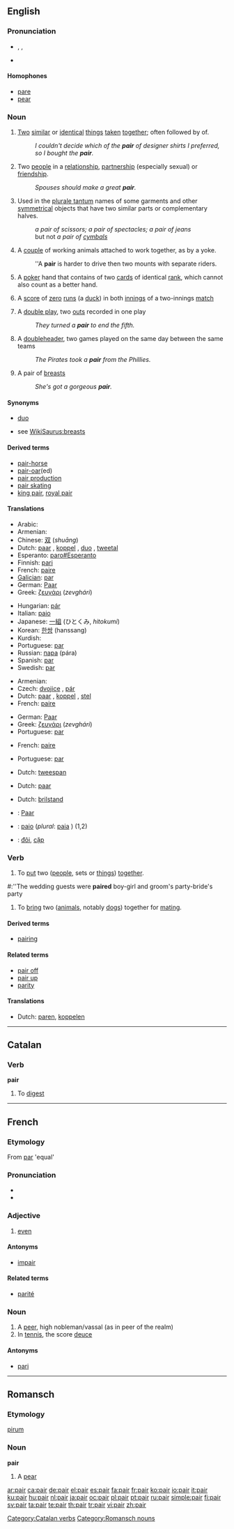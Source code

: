 ==English==

===Pronunciation===
* {{enPR|pâr}}, {{IPA|/peə(r)/}}, {{SAMPA|/pe@(r)/}}
* {{audio|en-us-pair.ogg|Audio (US)}}
*: {{rhymes|ɛə(r)}}

====Homophones====
* [[pare]]
* [[pear]]

===Noun===
{{en-noun|pl2=pair}}

# [[two|Two]] [[similar]] or [[identical]] [[thing]]s [[taken]] [[together]]; often followed by of.
#: ''I couldn't decide which of the '''pair''' of designer shirts I preferred, so I bought the '''pair'''.''
# Two [[people]] in a [[relationship]], [[partnership]] (especially sexual) or [[friendship]].
#: ''Spouses should make a great '''pair'''.''
# Used in the [[plurale tantum]] names of some garments and other [[symmetrical]] objects that have two similar parts or complementary halves.
#: ''a pair of scissors; a pair of spectacles; a pair of jeans''
#: but not ''a pair of [[cymbals]]''
# A [[couple]] of working animals attached to work together, as by a yoke.
#: ''A '''pair''' is harder to drive then two mounts with separate riders.
# {{cards}} A [[poker]] hand that contains of two [[card]]s of identical [[rank]], which cannot also count as a better hand.
# {{cricket}} A [[score]] of [[zero]] [[run]]s (a [[duck]]) in both [[innings]] of a two-innings [[match]]
# {{baseball|informal}} A [[double play]], two [[out]]s recorded in one play
#: ''They turned a '''pair''' to end the fifth.''
# {{baseball|informal}} A [[doubleheader]], two games played on the same day between the same teams
#: ''The Pirates took a '''pair''' from the Phillies.''
# {{slang}} A pair of [[breast]]s
#: ''She's got a gorgeous '''pair'''.''

====Synonyms====
* [[duo]]
* {{sense|pair of breasts}} see [[WikiSaurus:breasts]]

====Derived terms====
* [[pair-horse]]
* [[pair-oar]](ed)
* [[pair production]]
* [[pair skating]]
* [[king pair]], [[royal pair]]

====Translations====
{{trans-top|two similar or identical things}}
* Arabic: {{Arab|[[زوج]]}} {{IPAchar|(zauj)}} {{m}}
* Armenian: {{t|hy|զույգ|sc=Armn|tr=''zuyg''}}
* Chinese: [[双]] (''shuāng'')
* Dutch: [[paar]] {{n}}, [[koppel]] {{n}}, [[duo]] {{n}}, [[tweetal]] {{n}}
* Esperanto: [[paro#Esperanto]]
* Finnish: [[pari]]
* French: [[paire]] {{f}}
* [[Galician]]: [[par]] {{m}}
* German: [[Paar]] {{n}}
* Greek: [[ζευγάρι]] (''zevghári'') {{n}}
{{trans-mid}}
* Hungarian: [[pár]]
* Italian: [[paio]] {{m}}
* Japanese: [[一組]] (ひとくみ, ''hitokumi'')
* Korean: [[한쌍]] (hanssang)
* Kurdish: {{ku-Arab|[[جووت]]}}
* Portuguese: [[par#Portuguese|par]] {{m}}
* Russian: [[пара]] (pára) {{f}}
* Spanish: [[par#Spanish|par]] {{m}}
* Swedish: [[par#Swedish|par]] {{n}}
{{trans-bottom}}

{{trans-top|two people in some relationship}}
* Armenian: {{t|hy|զույգ|sc=Armn|tr=''zuyg''}}
* Czech: [[dvojice]] {{f}}, [[pár]] {{m}}
* Dutch: [[paar]] {{n}}, [[koppel]] {{n}}, [[stel]] {{n}}
* French: [[paire]] {{f}}
{{trans-mid}}
* German: [[Paar]] {{n}}
* Greek: [[ζευγάρι]] (''zevghári'') {{n}}
* Portuguese: [[par#Portuguese|par]] {{m}}
{{trans-bottom}}

{{trans-top|used in the names of some objects having two identical/complementary halves}}
* French: [[paire]] {{f}}
{{trans-mid}}
* Portuguese: [[par]] {{m}}
{{trans-bottom}}

{{trans-top|A couple of working animals attached to work together}}
* Dutch: [[tweespan]] {{n}}
{{trans-mid}}
{{trans-bottom}}

{{trans-top|Cards hand}}
* Dutch: [[paar]] {{n}}
{{trans-mid}}
{{trans-bottom}}

{{trans-top|Cricket score}}
* Dutch: [[brilstand]] {{n}}
{{trans-mid}}
{{trans-bottom}}

{{checktrans}}
* {{ttbc|German}}: [[Paar]] {{n}}
* {{ttbc|Italian}}: [[paio]] {{m}} (''plural'': [[paia]] {{f}}) (1,2)
* {{ttbc|Vietnamese}}: [[đôi]], [[cặp]]

===Verb===
{{en-verb}}

# {{transitive}} To [[put]] two ([[people]], sets or [[things]]) [[together]].
<!-- this is "pair off": # To find a partner for. / To separate a [[group]] into sets of two.-->
#:''The wedding guests were '''paired''' boy-girl and groom's party-bride's party
# {{transitive}} To [[bring]] two ([[animal]]s, notably [[dog]]s) together for [[mating]].

====Derived terms====
* [[pairing]]

====Related terms====
* [[pair off]]
* [[pair up]]
* [[parity]]

====Translations====
* Dutch: [[paren]], [[koppelen]]

----

==Catalan==

===Verb===
'''pair'''

# To [[digest]]

[[Category:Catalan verbs]]

----

==French==

===Etymology===
From {{etyl|la}} [[par]] 'equal'

===Pronunciation===
* {{audio|Fr-pair.ogg|audio}}
* {{IPA|/pɛʁ/|lang=fr}}

===Adjective===
{{fr-adj}}

# {{context|number|lang=fr}} [[even]]

====Antonyms====
* [[impair]]

====Related terms====
* [[parité]]

===Noun===
{{fr-noun|m}}

# A [[peer]], high nobleman/vassal (as in peer of the realm)
# In [[tennis]], the score [[deuce]]

====Antonyms====
* [[pari]] {{m}}

----

==Romansch==

===Etymology===
{{etyl|la|rm}} [[pirum]]

===Noun===
'''pair'''

# A [[pear]]

[[Category:Romansch nouns]]

[[ar:pair]]
[[ca:pair]]
[[de:pair]]
[[el:pair]]
[[es:pair]]
[[fa:pair]]
[[fr:pair]]
[[ko:pair]]
[[io:pair]]
[[it:pair]]
[[ku:pair]]
[[hu:pair]]
[[nl:pair]]
[[ja:pair]]
[[oc:pair]]
[[pl:pair]]
[[pt:pair]]
[[ru:pair]]
[[simple:pair]]
[[fi:pair]]
[[sv:pair]]
[[ta:pair]]
[[te:pair]]
[[th:pair]]
[[tr:pair]]
[[vi:pair]]
[[zh:pair]]